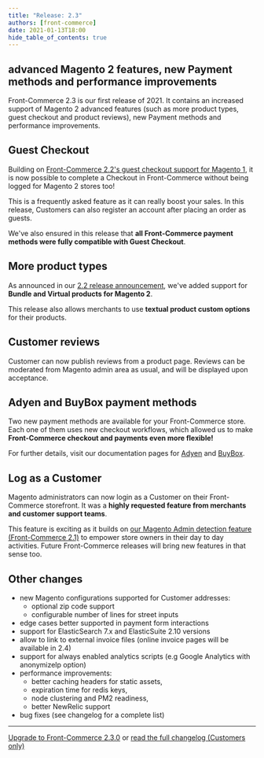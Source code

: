 ```yaml
---
title: "Release: 2.3"
authors: [front-commerce]
date: 2021-01-13T18:00
hide_table_of_contents: true
---
```


## advanced Magento 2 features, new Payment methods and performance improvements

Front-Commerce 2.3 is our first release of 2021. It contains an increased
support of Magento 2 advanced features (such as more product types, guest
checkout and product reviews), new Payment methods and performance improvements.

<!--truncate-->


## Guest Checkout

Building on
[Front-Commerce 2.2's guest checkout support for Magento 1](/changelog/front-commerce-2.2/#Guest-Checkout),
it is now possible to complete a Checkout in Front-Commerce without being logged
for Magento 2 stores too!

This is a frequently asked feature as it can really boost your sales. In this
release, Customers can also register an account after placing an order as
guests.

We've also ensured in this release that **all Front-Commerce payment methods
were fully compatible with Guest Checkout**.

## More product types

As announced in our
[2.2 release announcement](/changelog/front-commerce-2.2/#More-product-types),
we've added support for **Bundle and Virtual products for Magento 2**.

This release also allows merchants to use **textual product custom options** for
their products.

## Customer reviews

Customer can now publish reviews from a product page. Reviews can be moderated
from Magento admin area as usual, and will be displayed upon acceptance.

## Adyen and BuyBox payment methods

Two new payment methods are available for your Front-Commerce store. Each one of
them uses new checkout workflows, which allowed us to make **Front-Commerce
checkout and payments even more flexible!**

For further details, visit our documentation pages for
[Adyen](/docs/advanced/payments/adyen) and
[BuyBox](/docs/advanced/payments/buybox).

## Log as a Customer

Magento administrators can now login as a Customer on their Front-Commerce
storefront. It was a **highly requested feature from merchants and customer
support teams**.

This feature is exciting as it builds on
[our Magento Admin detection feature (Front-Commerce 2.1)](/changelog/front-commerce-2.1/#Magento2-Admin-Detection)
to empower store owners in their day to day activities. Future Front-Commerce
releases will bring new features in that sense too.

## Other changes

- new Magento configurations supported for Customer addresses:
  - optional zip code support
  - configurable number of lines for street inputs
- edge cases better supported in payment form interactions
- support for ElasticSearch 7.x and ElasticSuite 2.10 versions
- allow to link to external invoice files (online invoice pages will be
  available in 2.4)
- support for always enabled analytics scripts (e.g Google Analytics with
  anonymizeIp option)
- performance improvements:
  - better caching headers for static assets,
  - expiration time for redis keys,
  - node clustering and PM2 readiness,
  - better NewRelic support
- bug fixes (see changelog for a complete list)

<hr />

<ChangelogFooter>

[Upgrade to Front-Commerce 2.3.0](/docs/appendices/migration-guides#2-2-x-gt-2-3-0)
or
[read the full changelog (Customers only)](https://gitlab.blackswift.cloud/front-commerce/front-commerce/-/releases/2.3.0)

</ChangelogFooter>
